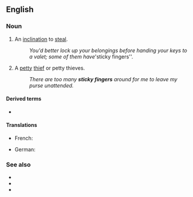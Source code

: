 ==English==

===Noun===
{{en-plural noun|head=[[sticky]] [[fingers]]}}

# {{lb|en|idiomatic}} An [[inclination]] to [[steal]].
#: ''You'd better lock up your belongings before handing your keys to a valet; some of them have '''sticky fingers''.
# {{lb|en|idiomatic}} A [[petty]] [[thief]] or petty thieves.
#: ''There are too many '''sticky fingers''' around for me to leave my purse unattended.''

====Derived terms====
* {{l|en|sticky-fingered}}

====Translations====
{{trans-top|petty thief}}
* French: {{t+|fr|chapardeur|m}}
{{trans-mid}}
* German: {{t+|de|Langfinger|m}}
{{trans-bottom}}

===See also===
* {{l|en|five-finger discount}}
* {{l|en|long arms}}
* {{l|en|pilfery}}